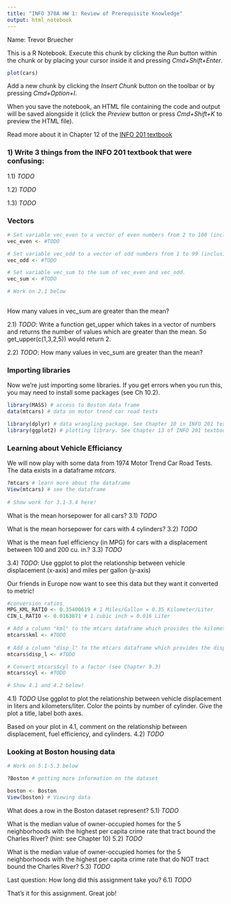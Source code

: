 ```yaml
---
title: "INFO 370A HW 1: Review of Prerequisite Knowledge"
output: html_notebook
---
```


Name: Trevor Bruecher

This is a R Notebook. 
Execute this chunk by clicking the *Run* button within the chunk or by placing your cursor inside it and pressing *Cmd+Shift+Enter*. 
```r
plot(cars)
```

Add a new chunk by clicking the *Insert Chunk* button on the toolbar or by pressing *Cmd+Option+I*.

When you save the notebook, an HTML file containing the code and output will be saved alongside it (click the *Preview* button or press *Cmd+Shift+K* to preview the HTML file).

Read more about it in Chapter 12 of the [INFO 201 textbook](https://info201.github.io/)

### 1) Write 3 things from the INFO 201 textbook that were confusing:
1.1) *TODO*

1.2) *TODO*

1.3) *TODO*


### Vectors
```r
# Set variable vec_even to a vector of even numbers from 2 to 100 (inclusive). 
vec_even <- #TODO

# Set variable vec_odd to a vector of odd numbers from 1 to 99 (inclusive).
vec_odd <- #TODO

# Set variable vec_sum to the sum of vec_even and vec_odd.
vec_sum <- #TODO

# Work on 2.1 below
  
```

How many values in vec_sum are greater than the mean?

2.1) *TODO*: Write a function get_upper which takes in a vector of numbers and returns the number of values which are greater than the mean. So get_upper(c(1,3,2,5)) would return 2.

2.2) *TODO*: How many values in vec_sum are greater than the mean?

### Importing libraries
Now we're just importing some libraries. If you get errors when you run this, you may need to install some packages (see Ch 10.2).
```r
library(MASS) # access to Boston data frame
data(mtcars) # data on motor trend car road tests

library(dplyr) # data wrangling package. See Chapter 10 in INFO 201 textbook
library(ggplot2) # plotting library. See Chapter 13 of INFO 201 textbook
```



### Learning about Vehicle Efficiancy
We will now play with some data from 1974 Motor Trend Car Road Tests. The data exists in a dataframe _mtcars_.
```r
?mtcars # learn more about the dataframe
View(mtcars) # see the dataframe
  
# Show work for 3.1-3.4 here!

```
What is the mean horsepower for all cars?
3.1) *TODO*

What is the mean horsepower for cars with 4 cylinders?
3.2) *TODO*

What is the mean fuel efficiency (in MPG) for cars with a displacement between 100 and 200 cu. in.?
3.3) *TODO*

3.4) *TODO*: Use ggplot to plot the relationship between vehicle displacement (x-axis) and miles per gallon (y-axis)


Our friends in Europe now want to see this data but they want it converted to metric!
```r
#conversion ratios
MPG_KML_RATIO <- 0.35400619 # 1 Miles/Gallon = 0.35 Kilometer/Liter
CIN_L_RATIO <- 0.0163871 # 1 cubic inch = 0.016 Liter

# Add a column "kml" to the mtcars dataframe which provides the kilometers / liter for each car. The conversion from MPG to KML is provided by MPG_KML_RATIO.
mtcars$kml <- #TODO
  
# Add a column "disp_l" to the mtcars dataframe which provides the displacement for each car in liters. The conversion from cubic inches to liters is provided by CIN_L_RATIO.
mtcars$disp_l <- #TODO

# Convert mtcars$cyl to a factor (see Chapter 9.3)
mtcars$cyl <- #TODO

# Show 4.1 and 4.2 below!

```

4.1) *TODO* Use ggplot to plot the relationship between vehicle displacement in liters and kilometers/liter. Color the points by number of cylinder. Give the plot a title, label both axes.

Based on your plot in 4.1, comment on the relationship between displacement, fuel efficiency, and cylinders. 
4.2) *TODO*

### Looking at Boston housing data
```r
# Work on 5.1-5.3 below

?Boston # getting more information on the dataset

boston <- Boston
View(boston) # Viewing data


```
What does a row in the Boston dataset represent?
5.1) *TODO* 

What is the median value of owner-occupied homes for the 5 neighborhoods with the highest per capita crime rate that tract bound the Charles River? (hint: see Chapter 10)
5.2) *TODO*

What is the median value of owner-occupied homes for the 5 neighborhoods with the highest per capita crime rate that do NOT tract bound the Charles River?
5.3) *TODO*


Last question: How long did this assignment take you?
6.1) *TODO*

That's it for this assignment. Great job!
